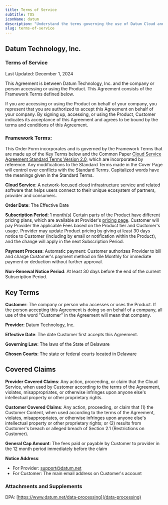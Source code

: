 ```yaml
---
title: Terms of Service
subtitle: TOS
iconName: datum
description: "Understand the terms governing the use of Datum Cloud and its related technologies."
slug: terms-of-service
---
```


<Container tag="article" class="article-body m-auto max-w-4xl">

## Datum Technology, Inc.

### Terms of Service

Last Updated: December 1, 2024

This Agreement is between Datum Technology, Inc. and the company or person accessing or using the Product. This Agreement consists of the Framework Terms defined below.

If you are accessing or using the Product on behalf of your company, you represent that you are authorized to accept this Agreement on behalf of your company. By signing up, accessing, or using the Product, Customer indicates its acceptance of this Agreement and agrees to be bound by the terms and conditions of this Agreement.

### Framework Terms:

This Order Form incorporates and is governed by the Framework Terms that are made up of the Key Terms below and the Common Paper [Cloud Service Agreement Standard Terms Version 2.0](https://commonpaper.com/standards/cloudservice-agreement/2.0/), which are incorporated by reference. Any modifications to the Standard Terms made in the Cover Page will control over conflicts with the Standard Terms. Capitalized words have the meanings given in the Standard Terms.

**Cloud Service**: A network-focused cloud infrastructure service and related software that helps users connect to their unique ecosystem of partners, provider and consumers.

**Order Date**: The Effective Date

**Subscription Period**: 1 month(s) Certain parts of the Product have different pricing plans, which are available at Provider's [pricing page](/product). Customer will pay Provider the applicable Fees based on the Product tier and Customer's usage. Provider may update Product pricing by giving at least 30 days notice to Customer (including by email or notification within the Product), and the change will apply in the next Subscription Period.

**Payment Process**: Automatic payment: Customer authorizes Provider to bill and charge Customer's payment method on file Monthly for immediate payment or deduction without further approval.

**Non-Renewal Notice Period**: At least 30 days before the end of the current Subscription Period.

## Key Terms

**Customer**: The company or person who accesses or uses the Product. If the person accepting this Agreement is doing so on behalf of a company, all use of the word "Customer" in the Agreement will mean that company.

**Provider**: Datum Technology, Inc.

**Effective Date**: The date Customer first accepts this Agreement.

**Governing Law**: The laws of the State of Delaware

**Chosen Courts**: The state or federal courts located in Delaware

## Covered Claims

**Provider Covered Claims**: Any action, proceeding, or claim that the Cloud Service, when used by Customer according to the terms of the Agreement, violates, misappropriates, or otherwise infringes upon anyone else's intellectual property or other proprietary rights.

**Customer Covered Claims**: Any action, proceeding, or claim that (1) the Customer Content, when used according to the terms of the Agreement, violates, misappropriates, or otherwise infringes upon anyone else's intellectual property or other proprietary rights; or (2) results from Customer's breach or alleged breach of Section 2.1 (Restrictions on Customer).

**General Cap Amount**: The fees paid or payable by Customer to provider in the 12 month period immediately before the claim

**Notice Address**:

- For Provider: [support@datum.net](mailto:support@datum.net)
- For Customer: The main email address on Customer's account

### Attachments and Supplements

DPA: [https://www.datum.net/data-processing](/data-processing)

</Container>


